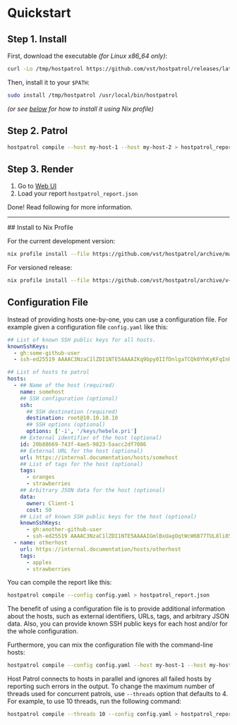 # Quickstart

## Step 1. Install

First, download the executable _(for Linux x86_64 only)_:

```sh
curl -Lo /tmp/hostpatrol https://github.com/vst/hostpatrol/releases/latest/download/hostpatrol-static-linux-x86_64
```

Then, install it to your `$PATH`:

```sh
sudo install /tmp/hostpatrol /usr/local/bin/hostpatrol
```

_(or see [below](#nix-profile) for how to install it using Nix profile)_

## Step 2. Patrol

```sh
hostpatrol compile --host my-host-1 --host my-host-2 > hostpatrol_report.json
```

## Step 3. Render

1. Go to [Web UI](https://www.hostpatrol.io/report)
2. Load your report `hostpatrol_report.json`

Done! Read following for more information.

---

<div id="nix-profile"></div>
## Install to Nix Profile

For the current development version:

```sh
nix profile install --file https://github.com/vst/hostpatrol/archive/main.tar.gz app
```

For versioned release:

```sh
nix profile install --file https://github.com/vst/hostpatrol/archive/v<VERSION>.tar.gz app
```

## Configuration File

Instead of providing hosts one-by-one, you can use a configuration
file. For example given a configuration file `config.yaml` like this:

```yaml showLineNumbers
## List of known SSH public keys for all hosts.
knownSshKeys:
  - gh:some-github-user
  - ssh-ed25519 AAAAC3NzaC1lZDI1NTE5AAAAIKq9bpy0IIfDnlgaTCQk0YhKyKFqInRjoqeIPlBuiFwS test-key-admin

## List of hosts to patrol
hosts:
  - ## Name of the host (required)
    name: somehost
    ## SSH configuration (optional)
    ssh:
      ## SSH destination (required)
      destination: root@10.10.10.10
      ## SSH options (optional)
      options: ['-i', '/keys/hebele.pri']
    ## External identifier of the host (optional)
    id: 20b88669-743f-4ae5-9823-5aacc2df7086
    ## External URL for the host (optional)
    url: https://internal.documentation/hosts/somehost
    ## List of tags for the host (optional)
    tags:
      - oranges
      - strawberries
    ## Arbitrary JSON data for the host (optional)
    data:
      owner: Client-1
      cost: 50
    ## List of known SSH public keys for the host (optional)
    knownSshKeys:
      - gh:another-github-user
      - ssh-ed25519 AAAAC3NzaC1lZDI1NTE5AAAAIGmlBxUagOqtWcW6B77TUL8li85ZNYx0tphd3TSx4SEB test-key-tenant
  - name: otherhost
    url: https://internal.documentation/hosts/otherhost
    tags:
      - apples
      - strawberries
```

You can compile the report like this:

```sh
hostpatrol compile --config config.yaml > hostpatrol_report.json
```

The benefit of using a configuration file is to provide additional
information about the hosts, such as external identifiers, URLs, tags,
and arbitrary JSON data. Also, you can provide known SSH public keys
for each host and/or for the whole configuration.

Furthermore, you can mix the configuration file with the command-line hosts:

```sh
hostpatrol compile --config config.yaml --host my-host-1 --host my-host-2 > hostpatrol_report.json
```

Host Patrol connects to hosts in parallel and ignores all failed hosts
by reporting such errors in the output. To change the maximum number
of threads used for concurrent patrols, use `--threads` option that
defaults to 4. For example, to use 10 threads, run the following
command:

```sh
hostpatrol compile --threads 10 --config config.yaml > hostpatrol_report.json
```

